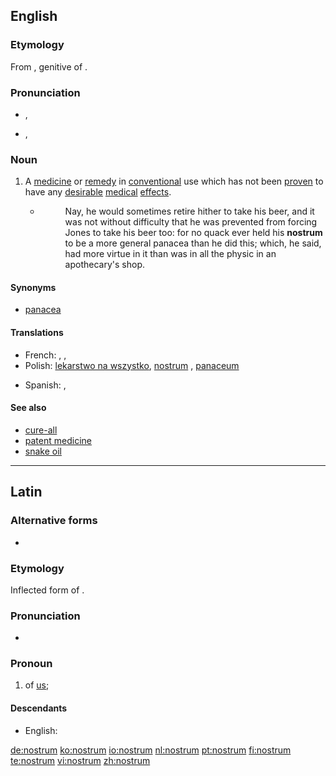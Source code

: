 ==English==

===Etymology===
From {{etyl|la}} {{term|nostrum||of us|lang=la}}, genitive of {{term|nos|nōs|we|lang=la}}.

===Pronunciation===
* {{a|UK}} {{IPA|/ˈnɒs.trəm/}}, {{SAMPA|/"nQs.tr@m/}}
* {{a|US}} {{IPA|/ˈnɑ.strəm/}}, {{SAMPA|/"nA.str@m/}}

===Noun===
{{en-noun|pl2=nostra}}

# A [[medicine]] or [[remedy]] in [[conventional]] use which has not been [[proven]] to have any [[desirable]] [[medical]] [[effect]]s.
#* {{RQ:Fielding Tom Jones|V|ii}}
#*: Nay, he would sometimes retire hither to take his beer, and it was not without difficulty that he was prevented from forcing Jones to take his beer too: for no quack ever held his '''nostrum''' to be a more general panacea than he did this; which, he said, had more virtue in it than was in all the physic in an apothecary's shop.

====Synonyms====
* [[panacea]]

====Translations====
{{trans-top|medicine or remedy which has not been proven to have any desirable medical effects}}
* French: {{t|fr|poudre de perlimpimpin}}  , {{t|fr|remède de bonne femme}} , {{t|fr|orviétan}}
* Polish: [[lekarstwo na wszystko]], [[nostrum]] {{m}}, [[panaceum]] {{n}}
{{trans-mid}}
* Spanish: {{t|es|remedio milagroso}} , {{t|es|droga de charlatán}}
{{trans-bottom}}

====See also====
* [[cure-all]]
* [[patent medicine]]
* [[snake oil]]
{{projectlinks|pedia}}

----

==Latin==

===Alternative forms===
* {{l|la|nostri|nostrī}}

===Etymology===
Inflected form of {{term|nos|nōs|we|lang=la}}.

===Pronunciation===
* {{a|Classical}} {{IPA|/ˈnos.trum/|lang=la}}

===Pronoun===
{{infl|la|pronoun}}

# of [[us]]; {{inflection of|[[nos#Latin|nōs]]||gen|lang=la}}

====Descendants====
* English: {{l|en|nostrum}}

[[de:nostrum]]
[[ko:nostrum]]
[[io:nostrum]]
[[nl:nostrum]]
[[pt:nostrum]]
[[fi:nostrum]]
[[te:nostrum]]
[[vi:nostrum]]
[[zh:nostrum]]